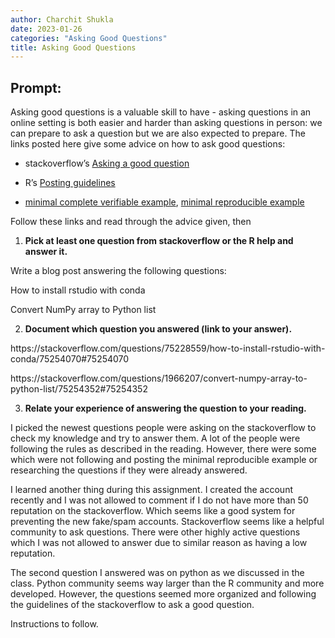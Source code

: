 ```yaml
---
author: Charchit Shukla
date: 2023-01-26
categories: "Asking Good Questions"
title: Asking Good Questions
---
```


## Prompt:

Asking good questions is a valuable skill to have - asking questions in an online setting is both easier and harder than asking questions in person: we can prepare to ask a question but we are also expected to prepare.
The links posted here give some advice on how to ask good questions:

- stackoverflow's [Asking a good question](http://stackoverflow.com/help/how-to-ask)

- R's [Posting guidelines](https://www.r-project.org/posting-guide.html)

- [minimal complete verifiable example](https://stackoverflow.com/help/mcve), [minimal reproducible example](https://www.tidyverse.org/help/)

Follow these links and read through the advice given, then

1. **Pick at least one question from stackoverflow or the R help and answer it.**

Write a blog post answering the following questions: 

How to install rstudio with conda

Convert NumPy array to Python list

2. **Document which question you answered (link to your answer).**

https://stackoverflow.com/questions/75228559/how-to-install-rstudio-with-conda/75254070#75254070

https://stackoverflow.com/questions/1966207/convert-numpy-array-to-python-list/75254352#75254352

3. **Relate your experience of answering the question to your reading. **

I picked the newest questions people were asking on the stackoverflow to check my knowledge and try to answer them. A lot of the people were following the rules as described in the reading. However, there were some which were not following and posting the minimal reproducible example or researching the questions if they were already answered.

I learned another thing during this assignment. I created the account recently and I was not allowed to comment if I do not have more than 50 reputation on the stackoverflow. Which seems like a good system for preventing the new fake/spam accounts. Stackoverflow seems like a helpful community to ask questions. There were other highly active questions which I was not allowed to answer due to similar reason as having a low reputation.

The second question I answered was on python as we discussed in the class. Python community seems way larger than the R community and more developed. However, the questions seemed more organized and following the guidelines of the stackoverflow to ask a good question.
 

<!--Go to [https://github.com/Stat585-at-ISU/blog](https://github.com/Stat585-at-ISU/blog) for instructions about how to prepare and submit your blog post.-->
Instructions to follow.
